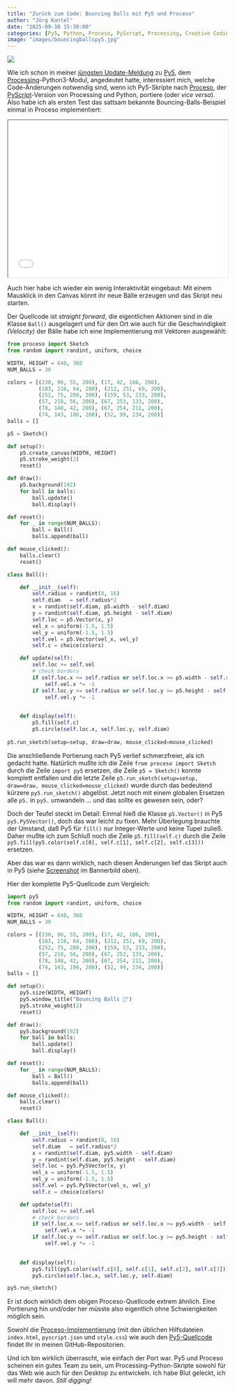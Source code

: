 ```yaml
---
title: "Zurück zum Code: Bouncing Balls mit Py5 und Proceso"
author: "Jörg Kantel"
date: "2025-09-10 15:30:00"
categories: [Py5, Python, Proceso, PyScript, Processing, Creative Coding, Nature of Code]
image: "images/bouncingballspy5.jpg"
---
```


[![](images/bouncingballspy5-b.jpg)](https://www.flickr.com/photos/schockwellenreiter/54777942521/)

Wie ich schon in meiner [jüngsten Update-Meldung](https://kantel.github.io/posts/2025090701_py5_0_10_7a0/) zu [Py5](http://cognitiones.kantel-chaos-team.de/programmierung/creativecoding/processing/py5.html), dem [Processing](http://cognitiones.kantel-chaos-team.de/programmierung/creativecoding/processing/processing.html)-Python3-Modul, angedeutet hatte, interessiert mich, welche Code-Änderungen notwendig sind, wenn ich Py5-Skripte nach [Proceso](https://proceso.cc/), der [PyScript](http://cognitiones.kantel-chaos-team.de/programmierung/python/pyscript.html)-Version von Processing und Python, portiere (oder *vice versa*). Also habe ich als ersten Test das sattsam bekannte Bouncing-Balls-Beispiel einmal in Proceso implementiert:

<iframe src="bouncingball/index.html" width="100%" height="360"></iframe>

Auch hier habe ich wieder ein wenig Interaktivität eingebaut: Mit einem Mausklick in den Canvas könnt ihr neue Bälle erzeugen und das Skript neu starten.

Der Quellcode ist *straight forward*, die eigentlichen Aktionen sind in die Klasse `Ball()` ausgelagert und für den Ort wie auch für die Geschwindigkeit *(Velocity)* der Bälle habe ich eine Implementierung mit Vektoren ausgewählt:

~~~python
from proceso import Sketch
from random import randint, uniform, choice

WIDTH, HEIGHT = 640, 360
NUM_BALLS = 30

colors = [(230, 96, 55, 200), (17, 42, 106, 200),
          (183, 116, 64, 200), (212, 251, 69, 200),
          (252, 75, 200, 200), (159, 53, 233, 200),
          (57, 218, 56, 200), (67, 253, 133, 200),
          (78, 148, 42, 200), (67, 254, 211, 200),
          (74, 143, 186, 200), (52, 99, 234, 200)]
balls = []

p5 = Sketch()

def setup():
    p5.create_canvas(WIDTH, HEIGHT)
    p5.stroke_weight(2)
    reset()

def draw():
    p5.background(192)
    for ball in balls:
        ball.update()
        ball.display()

def reset():
    for _ in range(NUM_BALLS):
        ball = Ball()
        balls.append(ball)

def mouse_clicked():
    balls.clear()
    reset()

class Ball():

    def __init__(self):
        self.radius = randint(8, 16)
        self.diam   = self.radius*2
        x = randint(self.diam, p5.width - self.diam)
        y = randint(self.diam, p5.height - self.diam)
        self.loc = p5.Vector(x, y)
        vel_x = uniform(-1.5, 1.5)
        vel_y = uniform(-1.5, 1.5)
        self.vel = p5.Vector(vel_x, vel_y)
        self.c = choice(colors)

    def update(self):
        self.loc += self.vel
        # check borders
        if self.loc.x <= self.radius or self.loc.x >= p5.width - self.radius:
            self.vel.x *= -1
        if self.loc.y <= self.radius or self.loc.y >= p5.height - self.radius:
            self.vel.y *= -1
        

    def display(self):
        p5.fill(self.c)
        p5.circle(self.loc.x, self.loc.y, self.diam)
        
p5.run_sketch(setup=setup, draw=draw, mouse_clicked=mouse_clicked)
~~~

Die anschließende Portierung nach Py5 verlief schmerzfreier, als ich gedacht hatte. Natürlich mußte ich die Zeile `from proceso import Sketch` durch die Zeile `import py5` ersetzen, die Zeile `p5 = Sketch()` konnte komplett entfallen und die letzte Zeile `p5.run_sketch(setup=setup, draw=draw, mouse_clicked=mouse_clicked)` wurde durch das bedeutend kürzere `py5.run_sketch()` abgelöst. Jetzt noch mit einem globalen Ersetzen alle `p5.` in `py5.` umwandeln … und das sollte es gewesen sein, oder?

Doch der Teufel steckt im Detail: Einmal hieß die Klasse `p5.Vector()` in Py5 `py5.Py5Vector()`, doch das war leicht zu fixen. Mehr Überlegung brauchte der Umstand, daß Py5 für `fill()` nur Integer-Werte und keine Tupel zuließ. Daher mußte ich zum Schluß noch die Zeile `p5.fill(self.c)` durch die Zeile `py5.fill(py5.color(self.c[0], self.c[1], self.c[2], self.c[3]))` ersetzen.

Aber das war es dann wirklich, nach diesen Änderungen lief das Skript auch in Py5 (siehe [Screenshot](https://www.flickr.com/photos/schockwellenreiter/54777942521/) im Bannerbild oben).

Hier der komplette Py5-Quellcode zum Vergleich:

~~~python
import py5
from random import randint, uniform, choice

WIDTH, HEIGHT = 640, 360
NUM_BALLS = 30

colors = [(230, 96, 55, 200), (17, 42, 106, 200),
          (183, 116, 64, 200), (212, 251, 69, 200),
          (252, 75, 200, 200), (159, 53, 233, 200),
          (57, 218, 56, 200), (67, 253, 133, 200),
          (78, 148, 42, 200), (67, 254, 211, 200),
          (74, 143, 186, 200), (52, 99, 234, 200)]
balls = []

def setup():
    py5.size(WIDTH, HEIGHT)
    py5.window_title("Bouncing Balls 🐍")
    py5.stroke_weight(2)
    reset()

def draw():
    py5.background(192)
    for ball in balls:
        ball.update()
        ball.display()

def reset():
    for _ in range(NUM_BALLS):
        ball = Ball()
        balls.append(ball)

def mouse_clicked():
    balls.clear()
    reset()

class Ball():

    def __init__(self):
        self.radius = randint(8, 16)
        self.diam   = self.radius*2
        x = randint(self.diam, py5.width - self.diam)
        y = randint(self.diam, py5.height - self.diam)
        self.loc = py5.Py5Vector(x, y)
        vel_x = uniform(-1.5, 1.5)
        vel_y = uniform(-1.5, 1.5)
        self.vel = py5.Py5Vector(vel_x, vel_y)
        self.c = choice(colors)

    def update(self):
        self.loc += self.vel
        # check borders
        if self.loc.x <= self.radius or self.loc.x >= py5.width - self.radius:
            self.vel.x *= -1
        if self.loc.y <= self.radius or self.loc.y >= py5.height - self.radius:
            self.vel.y *= -1
        

    def display(self):
        py5.fill(py5.color(self.c[0], self.c[1], self.c[2], self.c[3]))
        py5.circle(self.loc.x, self.loc.y, self.diam)

py5.run_sketch()
~~~

Er ist doch wirklich dem obigen Proceso-Quellcode extrem ähnlich. Eine Portierung hin und/oder her müsste also eigentlich ohne Schwierigkeiten möglich sein.

Sowohl die [Proceso-Implementierung](https://github.com/kantel/pythoncuriosa/tree/main/pyscript/proseco/bouncingball) (mit den üblichen Hilfsdateien `index.html`, `pyscript.json` und `style.css`) wie auch den [Py5-Quellcode](https://github.com/kantel/py5/blob/main/bouncing_balls/bouncing_balls_2.py) findet Ihr in meinen GitHub-Repositorien.

Und ich bin wirklich überrascht, wie einfach der Port war. Py5 und Proceso scheinen ein gutes Team zu sein, um Processing-Python-Skripte sowohl für das Web wie auch für den Desktop zu entwickeln. Ich habe Blut geleckt, ich will mehr davon. *Still digging!*
